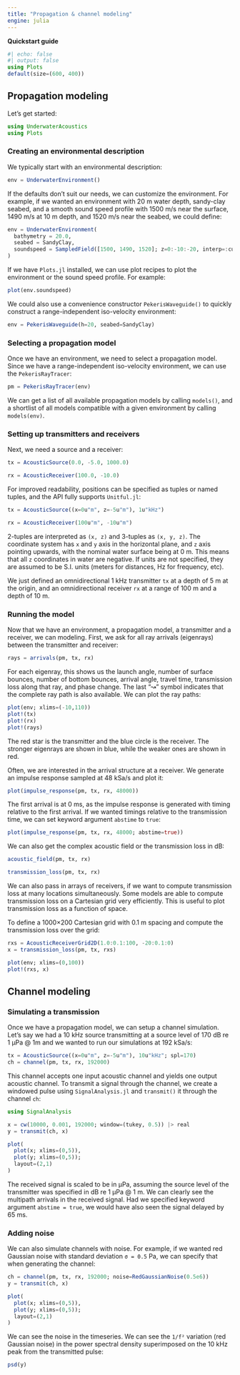 ```yaml
---
title: "Propagation & channel modeling"
engine: julia
---
```


**Quickstart guide**

```julia
#| echo: false
#| output: false
using Plots
default(size=(600, 400))
```

## Propagation modeling

Let's get started:

```julia
using UnderwaterAcoustics
using Plots
```

### Creating an environmental description

We typically start with an environmental description:

```julia
env = UnderwaterEnvironment()
```

If the defaults don't suit our needs, we can customize the environment. For example, if we wanted an environment with 20 m water depth, sandy-clay seabed, and a smooth sound speed profile with 1500 m/s near the surface, 1490 m/s at 10 m depth, and 1520 m/s near the seabed, we could define:

```julia
env = UnderwaterEnvironment(
  bathymetry = 20.0,
  seabed = SandyClay,
  soundspeed = SampledField([1500, 1490, 1520]; z=0:-10:-20, interp=:cubic)
)
```

If we have `Plots.jl` installed, we can use plot recipes to plot the environment or the sound speed profile. For example:

```julia
plot(env.soundspeed)
```

We could also use a convenience constructor `PekerisWaveguide()` to quickly construct a range-independent iso-velocity environment:

```julia
env = PekerisWaveguide(h=20, seabed=SandyClay)
```

### Selecting a propagation model

Once we have an environment, we need to select a propagation model. Since we have a range-independent iso-velocity environment, we can use the `PekerisRayTracer`:

```julia
pm = PekerisRayTracer(env)
```

::: {.callout-tip}
We can get a list of all available propagation models by calling `models()`, and a shortlist of all models compatible with a given environment by calling `models(env)`.
:::

### Setting up transmitters and receivers

Next, we need a source and a receiver:

```julia
tx = AcousticSource(0.0, -5.0, 1000.0)
```

```julia
rx = AcousticReceiver(100.0, -10.0)
```

For improved readability, positions can be specified as tuples or named tuples, and the API fully supports `Unitful.jl`:

```julia
tx = AcousticSource((x=0u"m", z=-5u"m"), 1u"kHz")
```

```julia
rx = AcousticReceiver(100u"m", -10u"m")
```

:::{.callout-tip}
2-tuples are interpreted as `(x, z)` and 3-tuples as `(x, y, z)`. The coordinate system has `x` and `y` axis in the horizontal plane, and `z` axis pointing upwards, with the nominal water surface being at 0 m. This means that all `z` coordinates in water are negative. If units are not specified, they are assumed to be S.I. units (meters for distances, Hz for frequency, etc).
:::

We just defined an omnidirectional 1 kHz transmitter `tx` at a depth of 5 m at the origin, and an omnidirectional receiver `rx` at a range of 100 m and a depth of 10 m.

### Running the model

Now that we have an environment, a propagation model, a transmitter and a receiver, we can modeling. First, we ask for all ray arrivals (eigenrays) between the transmitter and receiver:

```julia
rays = arrivals(pm, tx, rx)
```

For each eigenray, this shows us the launch angle, number of surface bounces, number of bottom bounces, arrival angle, travel time, transmission loss along that ray, and phase change. The last "↝" symbol indicates that the complete ray path is also available. We can plot the ray paths:

```julia
plot(env; xlims=(-10,110))
plot!(tx)
plot!(rx)
plot!(rays)
```

The red star is the transmitter and the blue circle is the receiver. The stronger eigenrays are shown in blue, while the weaker ones are shown in red.

Often, we are interested in the arrival structure at a receiver. We generate an impulse response sampled at 48 kSa/s and plot it:

```julia
plot(impulse_response(pm, tx, rx, 48000))
```

The first arrival is at 0 ms, as the impulse response is generated with timing relative to the first arrival. If we wanted timings relative to the transmission time, we can set keyword argument `abstime` to `true`:

```julia
plot(impulse_response(pm, tx, rx, 48000; abstime=true))
```

We can also get the complex acoustic field or the transmission loss in dB:

```julia
acoustic_field(pm, tx, rx)
```

```julia
transmission_loss(pm, tx, rx)
```

We can also pass in arrays of receivers, if we want to compute transmission loss at many locations simultaneously. Some models are able to compute transmission loss on a Cartesian grid very efficiently. This is useful to plot transmission loss as a function of space.

To define a 1000×200 Cartesian grid with 0.1 m spacing and compute the transmission loss over the grid:

```julia
rxs = AcousticReceiverGrid2D(1.0:0.1:100, -20:0.1:0)
x = transmission_loss(pm, tx, rxs)
```

```julia
plot(env; xlims=(0,100))
plot!(rxs, x)
```

## Channel modeling

### Simulating a transmission

Once we have a propagation model, we can setup a channel simulation. Let's say we had a 10 kHz source transmitting at a source level of 170 dB re 1 µPa @ 1m and we wanted to run our simulations at 192 kSa/s:

```julia
tx = AcousticSource((x=0u"m", z=-5u"m"), 10u"kHz"; spl=170)
ch = channel(pm, tx, rx, 192000)
```

This channel accepts one input acoustic channel and yields one output acoustic channel. To transmit a signal through the channel, we create a windowed pulse using `SignalAnalysis.jl` and `transmit()` it through the channel `ch`:

```julia
using SignalAnalysis

x = cw(10000, 0.001, 192000; window=(tukey, 0.5)) |> real
y = transmit(ch, x)

plot(
  plot(x; xlims=(0,5)),
  plot(y; xlims=(0,5));
  layout=(2,1)
)
```

The received signal is scaled to be in µPa, assuming the source level of the transmitter was specified in dB re 1 µPa @ 1 m. We can clearly see the multipath arrivals in the received signal. Had we specified keyword argument `abstime = true`, we would have also seen the signal delayed by 65 ms.

### Adding noise

We can also simulate channels with noise. For example, if we wanted red Gaussian noise with standard deviation `σ = 0.5` Pa, we can specify that when generating the channel:

```julia
ch = channel(pm, tx, rx, 192000; noise=RedGaussianNoise(0.5e6))
y = transmit(ch, x)

plot(
  plot(x; xlims=(0,5)),
  plot(y; xlims=(0,5));
  layout=(2,1)
)
```

We can see the noise in the timeseries. We can see the `1/f²` variation (red Gaussian noise) in the power spectral density superimposed on the 10 kHz peak from the transmitted pulse:

```julia
psd(y)
```
